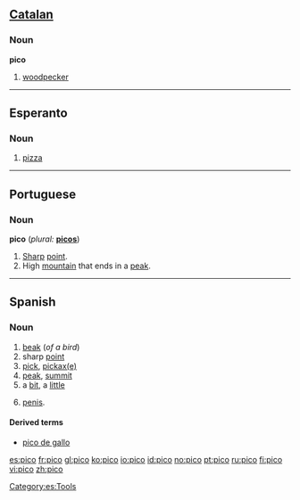 {{see|Pico|pico-}}
==[[Catalan]]==

===Noun===
'''pico'''

# [[woodpecker]]

----

==Esperanto==

===Noun===
{{eo-noun}}

# [[pizza]]

----

==Portuguese==

===Noun===
'''pico''' (''plural:'' '''[[picos]]''')

# [[sharp|Sharp]] [[point]].
# High [[mountain]] that ends in a [[peak]].

----

==Spanish==

===Noun===
{{es-noun-m}}

# [[beak]] (''of a bird'')
# sharp [[point]]
# [[pick]], [[pickaxe|pickax(e)]]
# [[peak]], [[summit]]
# a [[bit]], a [[little]]
# {{context|colloquial|Chile||lang=es}} [[penis]].

====Derived terms====
* [[pico de gallo]]

[[Category:es:Tools]]

[[es:pico]]
[[fr:pico]]
[[gl:pico]]
[[ko:pico]]
[[io:pico]]
[[id:pico]]
[[no:pico]]
[[pt:pico]]
[[ru:pico]]
[[fi:pico]]
[[vi:pico]]
[[zh:pico]]